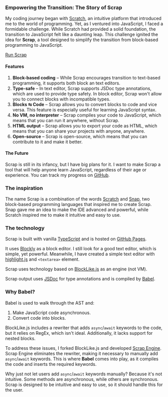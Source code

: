 
### Empowering the Transition: The Story of Scrap

My coding journey began with [Scratch](https://scratch.mit.edu/), an intuitive platform that introduced me to the world
of programming. Yet, as I ventured into JavaScript, I faced a formidable challenge. While Scratch had provided a solid
foundation, the transition to JavaScript felt like a daunting leap. This challenge ignited the idea for **Scrap**, a
tool designed to simplify the transition from block-based programming to JavaScript.

<a className="button" href="https://scrap.tomaswrobel.dev">
	Run Scrap
</a>

#### Features

1. **Block-based coding** &ndash; While Scrap encourages transition to text-based programming, it supports both block an
   text editors.
2. **Type-safe** &ndash; In text editor, Scrap supports JSDoc type annotations, which are used to provide type safety.
   In block editor, Scrap won't allow you to connect blocks with incompatible types.
3. **Blocks &#x21c6; Code** &ndash; Scrap allows you to convert blocks to code and vice versa. This feature is
   especially useful for learning JavaScript syntax.
4. **No VM, no interpreter** &ndash; Scrap compiles your code to JavaScript, which means that you can run it anywhere,
   without Scrap.
5. **HTML output** &ndash; Scrap allows you to export your code as HTML, which means that you can share your projects
   with anyone, anywhere.
6. **Open-source** &ndash; Scrap is open-source, which means that you can contribute to it and make it better.

#### The Future

Scrap is still in its infancy, but I have big plans for it. I want to make Scrap a tool that will help anyone learn
JavaScript, regardless of their age or experience. You can track my progress on
[GitHub](https://github.com/tomaswrobel/scrap).

### The inspiration

The name Scrap is a combination of the words [Scratch](https://scratch.mit.edu/) and [Snap](https://snap.berkeley.edu/),
two block-based programming languages that inspired me to create Scrap. Snap gave me an idea to make the IDE advanced
and powerful, while Scratch inspired me to make it intuitive and easy to use.

### The technology

Scrap is built with vanilla [TypeScript](https://www.typescriptlang.org/) and is hosted on
[GitHub Pages](https://pages.github.com/).

It uses [Blockly](https://developers.google.com/blockly) as a block editor. I still look for a good text editor, which
is simple, yet powerful. Meanwhile, I have created a simple text editor with [highlight.js](https://highlightjs.org/)
and `<textarea>` element.

Scrap uses technology based on [BlockLike.js](https://blocklike.org) as an engine (not VM).

Scrap output uses [JSDoc](https://jsdoc.app/) for type annotations and is compiled by [Babel](https://babeljs.io/).

### Why Babel?

Babel is used to walk through the AST and:

1. Make JavaScript code asynchronous.
2. Convert code into blocks.

BlockLike.js includes a rewriter that adds `async`/`await` keywords to the code, but it relies on RegEx, which isn't
ideal. Additionally, it lacks support for nested blocks.

To address these issues, I forked BlockLike.js and developed
[Scrap Engine](https://github.com/tomaswrobel/scrap-engine). Scrap Engine eliminates the rewriter, making it necessary
to manually add `async`/`await` keywords. This is where **Babel** comes into play, as it compiles the code and inserts
the required keywords.

Why just not let users add `async`/`await` keywords manually? Because it's not intuitive. Some methods are asynchronous,
while others are synchronous. Scrap is designed to be intuitive and easy to use, so it should handle this for the user.
